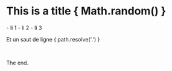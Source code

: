 
# This is a title { Math.random() }

<div title="test">
- li 1
- li 2
- li 3
</div>

Et un saut de ligne { path.resolve('.') }

<br />

The end.